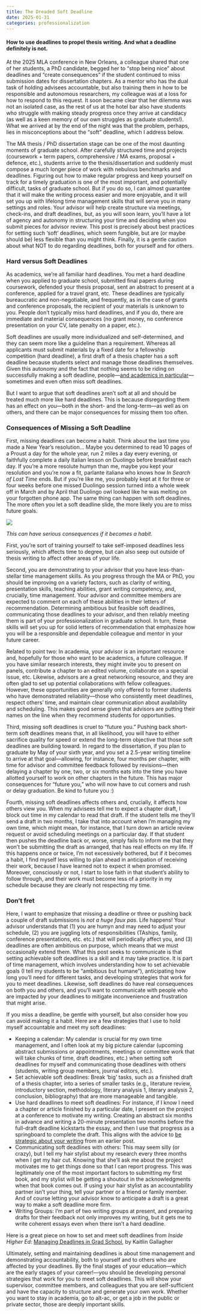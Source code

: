 ```yaml
---
title: The Dreaded Soft Deadline
date: 2025-01-31
categories: professionalization
---
```



#### How to use deadlines to propel thesis writing. And what a deadline definitely is not.

At the 2025 MLA conference in New Orleans, a colleague shared that one of her students, a PhD candidate, begged her to “stop being nice” about deadlines and “create consequences” if the student continued to miss submission dates for dissertation chapters. As a mentor who has the dual task of holding advisees accountable, but also training them in how to be responsible and autonomous researchers, my colleague was at a loss for how to respond to this request. It soon became clear that her dilemma was not an isolated case, as the rest of us at the hotel bar also have students who struggle with making steady progress once they arrive at candidacy (as well as a keen memory of our own struggles as graduate students!). What we arrived at by the end of the night was that the problem, perhaps, lies in misconceptions about the “soft” deadline, which I address below.

The MA thesis / PhD dissertation stage can be one of the most daunting moments of graduate school. After carefully structured time and projects (coursework + term papers, comprehensive / MA exams, proposal + defence, etc.), students arrive to the thesis/dissertation and suddenly must compose a much longer piece of work with nebulous benchmarks and deadlines. Figuring out how to make regular progress and keep yourself on track for a timely graduation is one of the most important, and potentially difficult, tasks of graduate school. But if you do so, I can almost guarantee that it will make the writing process easier and more enjoyable, and it will set you up with lifelong time management skills that will serve you in many settings and roles. Your advisor will help create structure via meetings, check-ins, and draft deadlines, but, as you will soon learn, you’ll have a lot of agency and autonomy in structuring your time and deciding when you submit pieces for advisor review. This post is precisely about best practices for setting such ‘soft’ deadlines, which seem fungible, but are (or maybe should be) less flexible than you might think. Finally, it is a gentle caution about what NOT to do regarding deadlines, both for yourself and for others.


### Hard versus Soft Deadlines
As academics, we’re all familiar hard deadlines. You met a hard deadline when you applied to graduate school, submitted final papers during coursework, defended your thesis proposal, sent an abstract to present at a conference, applied for a travel grant, etc. These deadlines are typically bureaucratic and non-negotiable, and frequently, as in the case of grants and conference proposals, the recipient of your materials is unknown to you. People don’t typically miss hard deadlines, and if you do, there are immediate and material consequences (no grant money, no conference presentation on your CV, late penalty on a paper, etc.). 

Soft deadlines are usually more individualized and self-determined, and they can seem more like a guideline than a requirement. Whereas all applicants must submit materials by a fixed date for a fellowship competition (hard deadline), a first draft of a thesis chapter has a soft deadline because students select and manage those deadlines themselves. Given this autonomy and the fact that nothing seems to be riding on successfully making a soft deadline, people—[and academics in particular](https://www.insidehighered.com/advice/2012/08/01/essay-academics-and-importance-deadlines)—sometimes and even often miss soft deadlines.

But I want to argue that soft deadlines aren’t soft at all and should be treated much more like hard deadlines. This is because disregarding them has an effect on you—both in the short- and the long-term—as well as on others, and there can be major consequences for missing them too often. 

### Consequences of Missing a Soft Deadline

First, missing deadlines can become a habit. Think about the last time you made a New Year’s resolution... Maybe you determined to read 10 pages of a Proust a day for the whole year, run 2 miles a day every evening, or faithfully complete a daily Italian lesson on Duolingo before breakfast each day. If you’re a more resolute humyn than me, maybe you kept your resolution and you’re now a fit, parlante italianə who knows how _In Search of Lost Time_ ends. But if you’re like me, you probably kept at it for three or four weeks before one missed Duolingo session turned into a whole week off in March and by April that Duolingo owl looked like he was melting on your forgotten phone app. The same thing can happen with soft deadlines. The more often you let a soft deadline slide, the more likely you are to miss future goals. 

![](/assets/images/Duo-Owl-Sad.jpeg)

_This can have serious consequences if it becomes a habit._ 

First, you’re sort of training yourself to take self-imposed deadlines less seriously, which affects time to degree, but can also seep out outside of thesis writing to affect other areas of your life. 

Second, you are demonstrating to your advisor that you have less-than-stellar time management skills. As you progress through the MA or PhD, you should be improving on a variety factors, such as clarity of writing, presentation skills, teaching abilities, grant writing competency, and, crucially, time management. Your advisor and committee members are expected to comment on each of these abilities in their letters of recommendation. Determining ambitious but feasible soft deadlines, communicating those deadlines to your advisor, and then reliably meeting them is part of your professionalization in graduate school. In turn, these skills will set you up for solid letters of recommendation that emphasize how you will be a responsible and dependable colleague and mentor in your future career. 

Related to point two: In academia, your advisor is an important resource and, hopefully for those who want to be academics, a future colleague. If you have similar research interests, they might invite you to present on panels, contribute a chapter to an edited volume, collaborate on a special issue, etc. Likewise, advisors are a great networking resource, and they are often glad to set up potential collaborations with fellow colleagues. However, these opportunities are generally only offered to former students who have demonstrated reliability—those who consistently meet deadlines, respect others’ time, and maintain clear communication about availability and scheduling. This makes good sense given that advisors are putting their names on the line when they recommend students for opportunities.

Third, missing soft deadlines is cruel to “future you.” Pushing back short-term soft deadlines means that, in all likelihood, you will have to either sacrifice quality for speed or extend the long-term objective that those soft deadlines are building toward. In regard to the dissertation, if you plan to graduate by May of your sixth year, and you set a 2.5-year writing timeline to arrive at that goal—allowing, for instance, four months per chapter, with time for advisor and committee feedback followed by revisions—then delaying a chapter by one, two, or six months eats into the time you have allotted yourself to work on other chapters in the future. This has major consequences for “future you,” who will now have to cut corners and rush or delay graduation. Be kind to future you :)

Fourth, missing soft deadlines affects others and, crucially, it affects how others view you. When my advisees tell me to expect a chapter draft, I block out time in my calendar to read that draft. If the student tells me they’ll send a draft in two months, I take that into account when I’m managing my own time, which might mean, for instance, that I turn down an article review request or avoid scheduling meetings on a particular day. If that student then pushes the deadline back or, worse, simply fails to inform me that they won’t be submitting the draft as arranged, that has real effects on my life. If this happens once or twice, I’m not excessively bothered, but if it becomes a habit, I find myself less willing to plan ahead in anticipation of receiving their work, because I have learned not to expect it when promised. Moreover, consciously or not, I start to lose faith in that student’s ability to follow through, and their work must become less of a priority in my schedule because they are clearly not respecting my time.

### Don't fret
Here, I want to emphasize that missing a deadline or three or pushing back a couple of draft submissions is _not a huge faux pas_. Life happens! Your advisor understands that (1) you are humyn and may need to adjust your schedule, (2) you are juggling lots of responsibilities (TAships, family, conference presentations, etc. etc.) that will periodically affect you, and (3) deadlines are often ambitious on purpose, which means that we must occasionally extend them. What this post seeks to communicate is that setting achievable soft deadlines is a skill and it may take practice. It is part of time management, which involves understanding how to set achievable goals (I tell my students to be "ambitious but humane"), anticipating how long you’ll need for different tasks, and developing strategies that work for you to meet deadlines. Likewise, soft deadlines do have real consequences on both you and others, and you’ll want to communicate with people who are impacted by your deadlines to mitigate inconvenience and frustration that might arise. 

If you miss a deadline, be gentle with yourself, but also consider how you can avoid making it a habit. Here are a few strategies that I use to hold myself accountable and meet my soft deadlines:

* Keeping a calendar: My calendar is crucial for my own time management, and I often look at my big picture calendar (upcoming abstract submissions or appointments, meetings or committee work that will take chunks of time, draft deadlines, etc.) when setting soft deadlines for myself and communicating those deadlines with others (students, writing group members, journal editors, etc.). 
* Set achievable soft deadlines: Break ‘big’ tasks, such as a finished draft of a thesis chapter, into a series of smaller tasks (e.g., literature review, introductory section, methodology, literary analysis 1, literary analysis 2, conclusion, bibliography) that are more manageable and tangible. 
* Use hard deadlines to meet soft deadlines: For instance, if I know I need a chapter or article finished by a particular date, I present on the project at a conference to motivate my writing. Creating an abstract six months in advance and writing a 20-minute presentation two months before the full-draft deadline kickstarts the essay, and then I use that progress as a springboard to complete the draft. This aligns with the advice to [be strategic about your writing](https://tamaraleemitchell.github.io/posts/2021-09-01-early-advice.html#be-strategic-about-your-writing) from an earlier post.
* Communicating soft deadlines with others: This may seem silly (or crazy), but I tell my hair stylist about my research every three months when I get my hair cut. Knowing that she’ll ask me about the project motivates me to get things done so that I can report progress. This was legitimately one of the most important factors to submitting my first book, and my stylist will be getting a shoutout in the acknowledgments when that book comes out. If using your hair stylist as an accountability partner isn’t your thing, tell your partner or a friend or family member. And of course letting your advisor know to anticipate a draft is a great way to make a soft deadline more firm. 
* Writing Groups: I’m part of two writing groups at present, and preparing drafts for their feedback not only improves my writing, but it gets me to write coherent essays even when there isn’t a hard deadline. 

Here is a great piece on how to set and meet soft deadlines from _Inside Higher Ed_: [Managing Deadlines in Grad School](https://www.insidehighered.com/blogs/gradhacker/managing-deadlines-grad-school), by Kaitlin Gallagher 

Ultimately, setting and maintaining deadlines is about time management and demonstrating accountability, both to yourself and to others who are affected by your deadlines. By the final stages of your education—which are the early stages of your career!—you should be developing personal strategies that work for you to meet soft deadlines. This will show your supervisor, committee members, and colleagues that you are self-sufficient and have the capacity to structure and generate your own work. Whether you want to stay in academia, go to alt-ac, or get a job in the public or private sector, those are deeply important skills.


